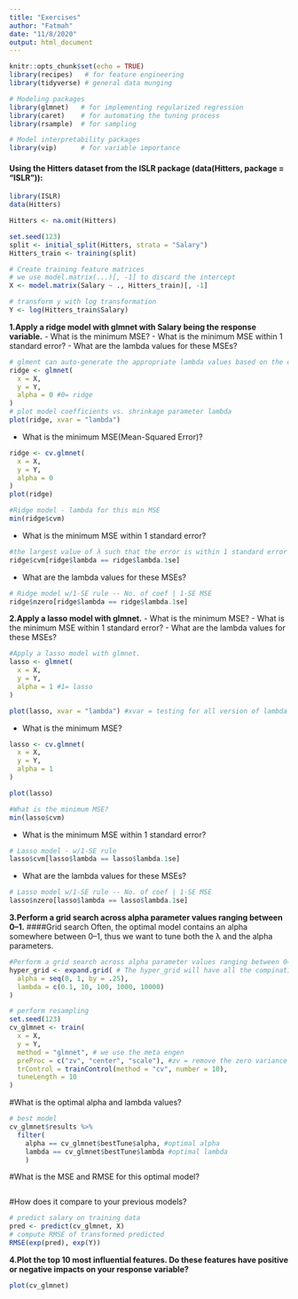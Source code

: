 ```yaml
---
title: "Exercises"
author: "Fatmah"
date: "11/8/2020"
output: html_document
---
```


```r
knitr::opts_chunk$set(echo = TRUE)
library(recipes)   # for feature engineering
library(tidyverse) # general data munging

# Modeling packages
library(glmnet)   # for implementing regularized regression
library(caret)    # for automating the tuning process
library(rsample)  # for sampling

# Model interpretability packages
library(vip)      # for variable importance
```
#### Using the Hitters dataset from the ISLR package (data(Hitters, package = "ISLR")):

```r
library(ISLR)
data(Hitters)

Hitters <- na.omit(Hitters)

set.seed(123)
split <- initial_split(Hitters, strata = "Salary")
Hitters_train <- training(split)

# Create training feature matrices
# we use model.matrix(...)[, -1] to discard the intercept
X <- model.matrix(Salary ~ ., Hitters_train)[, -1]

# transform y with log transformation
Y <- log(Hitters_train$Salary)
```


**1.Apply a ridge model with glmnet with Salary being the response variable.**
- What is the minimum MSE?
- What is the minimum MSE within 1 standard error?
- What are the lambda values for these MSEs?
```r
# glment can auto-generate the appropriate lambda values based on the data; the vast majority of the time you will have little need to adjust this default.
ridge <- glmnet(
  x = X,
  y = Y,
  alpha = 0 #0= ridge
)
# plot model coefficients vs. shrinkage parameter lambda
plot(ridge, xvar = "lambda")
```


- What is the minimum MSE(Mean-Squared Error)? 
```r
ridge <- cv.glmnet(
  x = X,
  y = Y,
  alpha = 0
)
plot(ridge)

#Ridge model - lambda for this min MSE
min(ridge$cvm)
```

- What is the minimum MSE within 1 standard error?
```r
#the largest value of λ such that the error is within 1 standard error of the minimum
ridge$cvm[ridge$lambda == ridge$lambda.1se]

```
- What are the lambda values for these MSEs?
```r
# Ridge model w/1-SE rule -- No. of coef | 1-SE MSE
ridge$nzero[ridge$lambda == ridge$lambda.1se]
```

**2.Apply a lasso model with glmnet.**
- What is the minimum MSE?
- What is the minimum MSE within 1 standard error?
- What are the lambda values for these MSEs?

```r
#Apply a lasso model with glmnet.
lasso <- glmnet(
  x = X,
  y = Y,
  alpha = 1 #1= lasso
)

plot(lasso, xvar = "lambda") #xvar = testing for all version of lambda
```

- What is the minimum MSE?
```r
lasso <- cv.glmnet(
  x = X,
  y = Y,
  alpha = 1
)

plot(lasso)

#What is the minimum MSE?
min(lasso$cvm)
```

- What is the minimum MSE within 1 standard error?
```r

# Lasso model - w/1-SE rule
lasso$cvm[lasso$lambda == lasso$lambda.1se]
```

- What are the lambda values for these MSEs?
```r
# Lasso model w/1-SE rule -- No. of coef | 1-SE MSE
lasso$nzero[lasso$lambda == lasso$lambda.1se]
```

**3.Perform a grid search across alpha parameter values ranging between 0–1.**
####Grid search
Often, the optimal model contains an alpha somewhere between 0–1, thus we want to tune both the λ and the alpha parameters. 
```r
#Perform a grid search across alpha parameter values ranging between 0–1.
hyper_grid <- expand.grid( # The hyper_grid will have all the compination between alpha and lambda values
  alpha = seq(0, 1, by = .25),
  lambda = c(0.1, 10, 100, 1000, 10000)
)

# perform resampling
set.seed(123)
cv_glmnet <- train(
  x = X,
  y = Y,
  method = "glmnet", # we use the meta engen
  preProc = c("zv", "center", "scale"), #zv = remove the zero variance
  trControl = trainControl(method = "cv", number = 10),
  tuneLength = 10
)
```

#What is the optimal alpha and lambda values?
```r
# best model
cv_glmnet$results %>%
  filter(
    alpha == cv_glmnet$bestTune$alpha, #optimal alpha
    lambda == cv_glmnet$bestTune$lambda #optimal lambda
    )
```


#What is the MSE and RMSE for this optimal model?
```r

```


#How does it compare to your previous models?
```r
# predict salary on training data
pred <- predict(cv_glmnet, X)
# compute RMSE of transformed predicted
RMSE(exp(pred), exp(Y))
```

**4.Plot the top 10 most influential features. Do these features have positive or negative impacts on your response variable?**
```r
plot(cv_glmnet)
```

